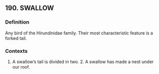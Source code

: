 ## 190. SWALLOW
### Definition
Any bird of the Hirundinidae family. Their most characteristic feature is a forked tail.

### Contexts
1. A swallow’s tail is divided in two. 2. A swallow has made a nest under our roof.

